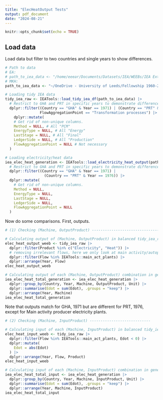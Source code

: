 ```yaml
---
title: "ElecHeatOutput Tests"
output: pdf_document
date: "2024-08-21"
---
```


```r
knitr::opts_chunk$set(echo = TRUE)
```

## Load data

Load data but filter to two countries and single years to show differences.

```r
# Path to data
# EA:
# path_to_iea_data <- "/home/eeear/Documents/Datasets/IEA/WEEBs/IEA Extended Energy Balances 2022 (TJ).csv"
# MKH:
path_to_iea_data <- "~/OneDrive - University of Leeds/Fellowship 1960-2015 PFU database research/IEA extended energy balance data/IEA 2022 energy balance data/IEA Extended Energy Balances 2022 (TJ).csv"

# Loading tidy IEA data
tidy_iea_raw <- IEATools::load_tidy_iea_df(path_to_iea_data) |> 
  # Restrict to GHA and PRT in specific years to demonstrate differences.
  dplyr::filter((Country == "GHA" & Year == 1971) | (Country == "PRT" & Year == 1976), 
                FlowAggregationPoint == "Transformation processes") |> 
    dplyr::mutate(
    # Get rid of non-unique columns.
    Method = NULL, # All "PCM"
    EnergyType = NULL, # All "Energy"
    LastStage = NULL, # All "Final"
    LedgerSide = NULL, # All "Production"
    FlowAggregationPoint = NULL # Not necessary
  )

# Loading electricity/heat data
iea_elec_heat_generation <- IEATools::load_electricity_heat_output(path_to_iea_data) |> 
  # Restrict to GHA and PRT in specific years to demonstrate differences.
  dplyr::filter((Country == "GHA" & Year == 1971) |
                  (Country == "PRT" & Year == 1976)) |> 
  dplyr::mutate(
    # Get rid of non-unique columns.
    Method = NULL, 
    EnergyType = NULL, 
    LastStage = NULL, 
    LedgerSide = NULL, 
    FlowAggregationPoint = NULL
  )
```

Now do some comparisons.
First, outputs.

```r
# (1) Checking (Machine, OutputProduct) ------------------------------------------

# Calculating output of (Machine, OutputProduct) in balanced tidy_iea_raw df
elec_heat_output_weeb <- tidy_iea_raw |>
  dplyr::filter(Product %in% c("Electricity", "Heat")) |>
  # removing irrelevant flows, here we only look at main activity/autoproducer plants
  dplyr::filter(Flow %in% IEATools::main_act_plants) |> 
  dplyr::arrange(Year, Flow)
elec_heat_output_weeb

# Calculating output of each (Machine, OutputProduct) combination in generation (GWh) data
iea_elec_heat_total_generation <- iea_elec_heat_generation |>
  dplyr::group_by(Country, Year, Machine, OutputProduct, Unit) |>
  dplyr::summarise(Edot = sum(Edot), .groups = "keep") |> 
  dplyr::arrange(Year, Machine)
iea_elec_heat_total_generation
```

Note that outputs match for GHA, 1971 but are different for PRT, 1976, 
except for Main activity producer electricity plants.



```r
# (2) Checking (Machine, InputProduct) ----------------------------

# Calculating input of each (Machine, InputProduct) in balanced tidy_iea_raw df
elec_heat_input_weeb <- tidy_iea_raw |>
  dplyr::filter(Flow %in% IEATools::main_act_plants, Edot < 0) |>
  dplyr::mutate(
    Edot = abs(Edot)
  ) |> 
  dplyr::arrange(Year, Flow, Product)
elec_heat_input_weeb

# Calculating input of each (Machine, InputProduct) combination in generation (gwh) data
iea_elec_heat_total_input <- iea_elec_heat_generation |>
  dplyr::group_by(Country, Year, Machine, InputProduct, Unit) |>
  dplyr::summarise(Edot = sum(Edot), .groups = "keep") |> 
  dplyr::arrange(Year, Machine, InputProduct)
iea_elec_heat_total_input
```

